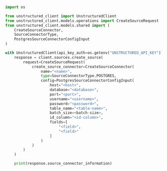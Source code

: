 ```python Python SDK
import os

from unstructured_client import UnstructuredClient
from unstructured_client.models.operations import CreateSourceRequest
from unstructured_client.models.shared import (
    CreateSourceConnector,
    SourceConnectorType,
    PostgresSourceConnectorConfigInput
)

with UnstructuredClient(api_key_auth=os.getenv("UNSTRUCTURED_API_KEY")) as client:
    response = client.sources.create_source(
        request=CreateSourceRequest(
            create_source_connector=CreateSourceConnector(
                name="<name>",
                type=SourceConnectorType.POSTGRES,
                config=PostgresSourceConnectorConfigInput(
                    host="<host>",
                    database="<database>",
                    port="<port>",
                    username="<username>",
                    password="<password>",
                    table_name="<table-name>",
                    batch_size=<batch-size>,
                    id_column="<id-column>",
                    fields=[
                        "<field>",
                        "<field>"
                    ]
                )
            )
        )
    )

    print(response.source_connector_information)
```